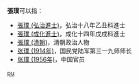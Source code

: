 '''張璞'''可以指：
* [[張璞_(弘治進士)|張璞 (弘治進士)]]，弘治十八年乙丑科進士
* [[張璞_(成化進士)|張璞 (成化進士)]]，成化十四年戊戌科進士
* [[張璞_(清朝)|張璞 (清朝)]]，清朝政治人物
* [[张璞_(1914年)|张璞 (1914年)]]，国民党陆军第三一九师师长
* [[张璞_(1956年)|张璞 (1956年)]]，中国官员

{{disambig}}

[[Category:二字张姓人名消歧义|pu]]